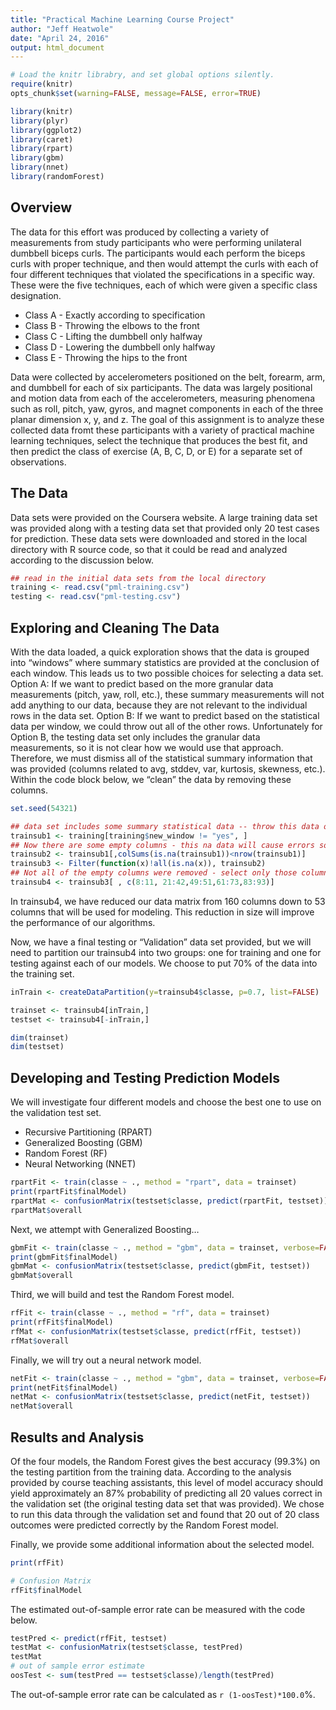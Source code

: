 ```yaml
---
title: "Practical Machine Learning Course Project"
author: "Jeff Heatwole"
date: "April 24, 2016"
output: html_document
---
```


```r
# Load the knitr librabry, and set global options silently.
require(knitr)
opts_chunk$set(warning=FALSE, message=FALSE, error=TRUE)
```
```r
library(knitr) 
library(plyr) 
library(ggplot2) 
library(caret) 
library(rpart)
library(gbm) 
library(nnet)
library(randomForest) 

```
## Overview

The data for this effort was produced by collecting a variety of measurements from study participants who were performing unilateral dumbbell biceps curls.  The participants would each perform the biceps curls with proper technique, and then would attempt the curls with each of four different techniques that violated the specifications in a specific way.  These were the five techniques, each of which were given a specific class designation.

* Class A - Exactly according to specification
* Class B - Throwing the elbows to the front
* Class C - Lifting the dumbbell only halfway
* Class D - Lowering the dumbbell only halfway
* Class E - Throwing the hips to the front

Data were collected by accelerometers positioned on the belt, forearm, arm, and dumbbell for each of six participants.  The data was largely positional and motion data from each of the accelerometers, measuring phenomena such as roll, pitch, yaw, gyros, and magnet components in each of the three planar dimension x, y, and z.  The goal of this assignment is to analyze these collected data fromt these participants with a variety of practical machine learning techniques, select the technique that produces the best fit, and then predict the class of exercise (A, B, C, D, or E) for a separate set of observations.

## The Data

Data sets were provided on the Coursera website.  A large training data set was provided along with a testing data set that provided only 20 test cases for prediction.  These data sets were downloaded and stored in the local directory with R source code, so that it could be read and analyzed according to the discussion below.

```r
## read in the initial data sets from the local directory
training <- read.csv("pml-training.csv")
testing <- read.csv("pml-testing.csv")
```

## Exploring and Cleaning The Data
With the data loaded, a quick exploration shows that the data is grouped into "windows" where summary statistics are provided at the conclusion of each window. This leads us to two possible choices for selecting a data set.  Option A: If we want to predict based on the more granular data measurements (pitch, yaw, roll, etc.), these summary measurements will not add anything to our data, because they are not relevant to the individual rows in the data set.  Option B: If we want to predict based on the statistical data per window, we could throw out all of the other rows.  Unfortunately for Option B, the testing data set only includes the granular data measurements, so it is not clear how we would use that approach.  Therefore, we must dismiss all of the statistical summary information that was provided (columns related to avg, stddev, var, kurtosis, skewness, etc.).  Within the code block below, we "clean" the data by removing these columns.

```r
set.seed(54321)

## data set includes some summary statistical data -- throw this data out
trainsub1 <- training[training$new_window != "yes", ]
## Now there are some empty columns - this na data will cause errors so remove these columns
trainsub2 <- trainsub1[,colSums(is.na(trainsub1))<nrow(trainsub1)]
trainsub3 <- Filter(function(x)!all(is.na(x)), trainsub2)
## Not all of the empty columns were removed - select only those columns desired for analysis
trainsub4 <- trainsub3[ , c(8:11, 21:42,49:51,61:73,83:93)]
```

In trainsub4, we have reduced our data matrix from 160 columns down to 53 columns that will be used for modeling.  This reduction in size will improve the performance of our algorithms.  

Now, we have a final testing or "Validation" data set provided, but we will need to partition our trainsub4 into two groups: one for training and one for testing against each of our models.  We choose to put 70% of the data into the training set.

```r
inTrain <- createDataPartition(y=trainsub4$classe, p=0.7, list=FALSE)

trainset <- trainsub4[inTrain,]
testset <- trainsub4[-inTrain,]

dim(trainset)
dim(testset)
```

## Developing and Testing Prediction Models

We will investigate four different models and choose the best one to use on the validation test set.

* Recursive Partitioning (RPART)
* Generalized Boosting (GBM)
* Random Forest (RF)
* Neural Networking (NNET)

```r
rpartFit <- train(classe ~ ., method = "rpart", data = trainset)
print(rpartFit$finalModel)
rpartMat <- confusionMatrix(testset$classe, predict(rpartFit, testset))
rpartMat$overall
```

Next, we attempt with Generalized Boosting...

```r
gbmFit <- train(classe ~ ., method = "gbm", data = trainset, verbose=FALSE)
print(gbmFit$finalModel)
gbmMat <- confusionMatrix(testset$classe, predict(gbmFit, testset))
gbmMat$overall
```

Third, we will build and test the Random Forest model.

```r
rfFit <- train(classe ~ ., method = "rf", data = trainset)
print(rfFit$finalModel)
rfMat <- confusionMatrix(testset$classe, predict(rfFit, testset))
rfMat$overall
```

Finally, we will try out a neural network model.

```r
netFit <- train(classe ~ ., method = "gbm", data = trainset, verbose=FALSE)
print(netFit$finalModel)
netMat <- confusionMatrix(testset$classe, predict(netFit, testset))
netMat$overall
```

## Results and Analysis

Of the four models, the Random Forest gives the best accuracy (99.3%) on the testing partition from the training data.  According to the analysis provided by course teaching assistants, this level of model accuracy should yield approximately an 87% probability of predicting all 20 values correct in the validation set (the original testing data set that was provided).  We chose to run this data through the validation set and found that 20 out of 20 class outcomes were predicted correctly by the Random Forest model.

Finally, we provide some additional information about the selected model. 

```r
print(rfFit)

# Confusion Matrix
rfFit$finalModel
```

The estimated out-of-sample error rate can be measured with the code below.
```r
testPred <- predict(rfFit, testset)
testMat <- confusionMatrix(testset$classe, testPred)
testMat
# out of sample error estimate
oosTest <- sum(testPred == testset$classe)/length(testPred)
```

The out-of-sample error rate can be calculated as `r (1-oosTest)*100.0`%.
